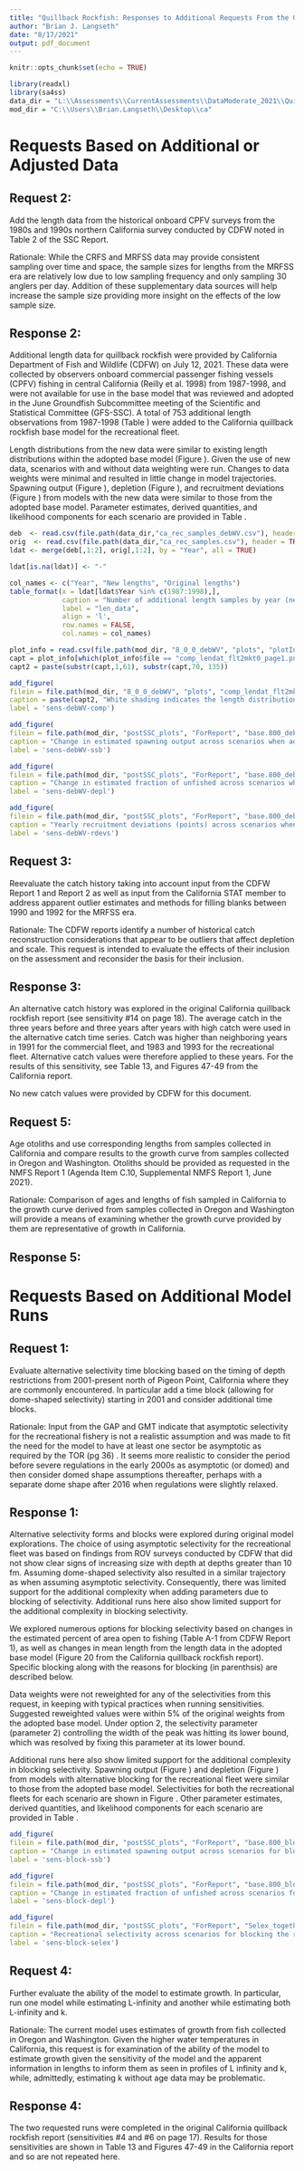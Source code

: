```yaml
---
title: "Quillback Rockfish: Responses to Additional Requests From the Groundfish Subcommittee for the California Model"
author: "Brian J. Langseth"
date: "8/17/2021"
output: pdf_document
---
```


```r
knitr::opts_chunk$set(echo = TRUE)

library(readxl)
library(sa4ss)
data_dir = "L:\\Assessments\\CurrentAssessments\\DataModerate_2021\\Quillback_Rockfish\\data\\forSS"
mod_dir = "C:\\Users\\Brian.Langseth\\Desktop\\ca"
```

# Requests Based on Additional or Adjusted Data

## Request 2: 

Add the length data from the historical onboard CPFV surveys from the 1980s and 1990s northern California survey conducted by CDFW noted in Table 2 of the SSC Report.

Rationale: While the CRFS and MRFSS data may provide consistent sampling over time and space, the sample sizes for lengths from the MRFSS era are relatively low due to low sampling frequency and only sampling 30 anglers per day.  Addition of these supplementary data sources will help increase the sample size providing more insight on the effects of the low sample size.

## Response 2:

Additional length data for quillback rockfish were provided by California Department of Fish and Wildlife (CDFW) on July 12, 2021. These data were collected by observers onboard commercial passenger fishing vessels (CPFV) fishing in central California (Reilly et al. 1998) from 1987-1998, and were not available for use in the base model that was reviewed and adopted in the June Groundfish Subcommittee meeting of the Scientific
and Statistical Committee (GFS-SSC). A total of 753 additional length observations from 1987-1998 (Table \ref{tab:len_data}) were added to the California quillback rockfish base model for the recreational fleet.

Length distributions from the new data were similar to existing length distributions within the adopted base model (Figure \ref{fig:sens-debWV-comp}). Given the use of new data, scenarios with and without data weighting were run. Changes to data weights were minimal and resulted in little change in model trajectories. Spawning output (Figure \ref{fig:sens-debWV-ssb}), depletion (Figure \ref{fig:sens-debWV-depl}), and recruitment deviations (Figure \ref{fig:sens-debWV-rdevs}) from models with the new data were similar to those from the adopted base model. Parameter estimates, derived quantities, and likelihood components for each scenario are provided in Table \ref{tab:sens-table}.

```r

deb  <- read.csv(file.path(data_dir,"ca_rec_samples_debWV.csv"), header = TRUE)
orig  <- read.csv(file.path(data_dir,"ca_rec_samples.csv"), header = TRUE)
ldat <- merge(deb[,1:2], orig[,1:2], by = "Year", all = TRUE)

ldat[is.na(ldat)] <- "-"

col_names <- c("Year", "New lengths", "Original lengths")
table_format(x = ldat[ldat$Year %in% c(1987:1998),],
             caption = "Number of additional length samples by year (new lengths) from 1987-1998 for quillback rockfish onboard CPFVs in central California as provided by CDFW. The number of length samples in the base model (original lengths) is provided for comparison.",
             label = "len_data",
             align = 'l',
             row.names = FALSE,
             col.names = col_names)
```

```r
plot_info = read.csv(file.path(mod_dir, "8_0_0_debWV", "plots", "plotInfoTable_19-07-2021_13.24.22.csv"))
capt = plot_info[which(plot_info$file == "comp_lendat_flt2mkt0_page1.png"),"caption"]
capt2 = paste(substr(capt,1,61), substr(capt,70, 135))

add_figure(
filein = file.path(mod_dir, "8_0_0_debWV", "plots", "comp_lendat_flt2mkt0_page1.png"),
caption = paste(capt2, "White shading indicates the length distributions of the new data in years (1987-1989, 1993-1998) that overlap with original data (gray shading). For 1990-1992, which do not overlap with the original data, the gray shading is the length distributions of the new data"),
label = 'sens-debWV-comp')
```

```r
add_figure(
filein = file.path(mod_dir, "postSSC_plots", "ForReport", "base.800_debWV_sensitivities_compare2_spawnbio_uncertainty.png"), 
caption = "Change in estimated spawning output across scenarios when adding 1987-1998 central California CPFV length data. Shading indicates 95% confidence intervals around each scenario",
label = 'sens-debWV-ssb')

add_figure(
filein = file.path(mod_dir, "postSSC_plots", "ForReport", "base.800_debWV_sensitivities_compare4_Bratio_uncertainty.png"), 
caption = "Change in estimated fraction of unfished across scenarios when adding 1987-1998 central California CPFV length data. Shading indicates 95% confidence intervals around each scenario",
label = 'sens-debWV-depl')

add_figure(
filein = file.path(mod_dir, "postSSC_plots", "ForReport", "base.800_debWV_sensitivities_compare12_recdevs_uncertainty.png"), 
caption = "Yearly recruitment deviations (points) across scenarios when adding 1987-1998 central California CPFV length data. Vertical lines represent the 95% confidence intervals of the deviations for each scenario",
label = 'sens-debWV-rdevs')
```

\newpage

## Request 3:  

Reevaluate the catch history taking into account input from the CDFW Report 1 and Report 2 as well as input from the California STAT member to address apparent outlier estimates and methods for filling blanks between 1990 and 1992 for the MRFSS era.

Rationale:  The CDFW reports identify a number of historical catch reconstruction considerations that appear to be outliers that affect depletion and scale.  This request is intended to evaluate the effects of their inclusion on the assessment and reconsider the basis for their inclusion.

## Response 3:

An alternative catch history was explored in the original California quillback rockfish report (see sensitivity #14 on page 18). The average catch in the three years before and three years after years with high catch were used in the alternative catch time series. Catch was higher than neighboring years in 1991 for the commercial fleet, and 1983 and 1993 for the recreational fleet. Alternative catch values were therefore applied to these years. For the results of this sensitivity, see Table 13, and Figures 47-49 from the California report.

No new catch values were provided by CDFW for this document. 


## Request 5: 

Age otoliths and use corresponding lengths from samples collected in California and compare results to the growth curve from samples collected in Oregon and Washington. Otoliths should be provided as requested in the NMFS Report 1 (Agenda Item C.10, Supplemental NMFS Report 1, June 2021).

Rationale:  Comparison of ages and lengths of fish sampled in California to the growth curve derived from samples collected in Oregon and Washington will provide a means of examining whether the growth curve provided by them are representative of growth in California. 

## Response 5:

\newpage




# Requests Based on Additional Model Runs


## Request 1: 

Evaluate alternative selectivity time blocking based on the timing of depth restrictions from 2001-present north of Pigeon Point, California where they are commonly encountered. In particular add a time block (allowing for dome-shaped selectivity) starting in 2001 and consider additional time blocks. 

Rationale:  Input from the GAP and GMT indicate that asymptotic selectivity for the recreational fishery is not a realistic assumption and was made to fit the need for the model to have at least one sector be asymptotic as required by the TOR (pg 36) . It seems more realistic to consider the period before severe regulations in the early 2000s as asymptotic (or domed) and then consider domed shape assumptions thereafter, perhaps with a separate dome shape after 2016 when regulations were slightly relaxed. 

## Response 1:

Alternative selectivity forms and blocks were explored during original model explorations. The choice of using asymptotic selectivity for the recreational fleet was based on findings from ROV surveys conducted by CDFW that did not show clear signs of increasing size with depth at depths greater than 10 fm. Assuming dome-shaped selectivity also resulted in a similar trajectory as when assuming asymptotic selectivity. Consequently, there was limited support for the additional complexity when adding parameters due to blocking of selectivity. Additional runs here also show limited support for the additional complexity in blocking selectivity. 

We explored numerous options for blocking selectivity based on changes in the estimated percent of area open to fishing (Table A-1 from CDFW Report 1), as well as changes in mean length from the length data in the adopted base model (Figure 20 from the California quillback rockfish report). Specific blocking along with the reasons for blocking (in parenthsis) are described below. 

\begin{enumerate}
   
  \item Blocking selectivity from 1916-2000 assuming asymptotic selectivity, and 2001-2020 allowing for dome-shaped selectivity (as requested).
  
  \item Blocking selectivity from 1916-2000 assuming asymptotic selectivity, 2001-2016 allowing for dome-shaped selectivity, and 2017-2020 allowing for dome-shaped selectivity (due to depth restrictions starting in 2001 and a relaxation of those restrictions starting in 2017).
  
  \item Blocking selectivity from 1916-2000 assuming asymptotic selectivity, 2001-2003 allowing for dome-shaped selectivity, 2003-2007 allowing for dome-shaped selectivity, 2008-2016 allowing for dome-shaped selectivity, and 2017-2020 allowing for dome-shaped selectivity (due to depth restrictions starting in 2001, changes in the percent of area open to fishing in 2003 and again in 2008, and a relaxation of depth restrictions starting in 2017).
  
  \item Blocking selectivity from 1916-2000 assuming asymptotic selectivity, 2001-2004 allowing for dome-shaped selectivity, and 2005-2020 allowing for dome-shaped selectivity (due to depth restrictions starting in 2001, and a noticeable change in mean length in 2005).
  
  \item Blocking selectivity from 1916-2000 assuming asymptotic selectivity, 2001-2004 allowing for dome-shaped selectivity, 2005-2016 allowing for dome-shaped selectivity, and 2017-2020 allowing for dome-shaped selectivity (due to depth restrictions starting in 2001, a noticeable change in mean length in 2005, and a relaxation of depth restrictions starting in 2017).
  
  \item Blocking selectivity as in option 1 above, but with the new length data from request 3 in the model.
         
\end{enumerate}

Data weights were not reweighted for any of the selectivities from this request, in keeping with typical practices when running sensitivities. Suggested reweighted values were within 5% of the original weights from the adopted base model. Under option 2, the selectivity parameter (parameter 2) controlling the width of the peak was hitting its lower bound, which was resolved by fixing this parameter at its lower bound.  

Additional runs here also show limited support for the additional complexity in blocking selectivity. Spawning output (Figure \ref{fig:sens-block-ssb}) and depletion (Figure \ref{fig:sens-block-depl}) from models with alternative blocking for the recreational fleet were similar to those from the adopted base model. Selectivities for both the recreational fleets for each scenario are shown in Figure \ref{fig:sens-block-selex}. Other parameter estimates, derived quantities, and likelihood components for each scenario are provided in Table \ref{tab:sens-table}. 

```r
add_figure(
filein = file.path(mod_dir, "postSSC_plots", "ForReport", "base.800_block_sensitivities_compare2_spawnbio_uncertainty.png"), 
caption = "Change in estimated spawning output across scenarios for blocking selectivity in the recreational fleet. Shading indicates 95% confidence intervals around each scenario",
label = 'sens-block-ssb')

add_figure(
filein = file.path(mod_dir, "postSSC_plots", "ForReport", "base.800_block_sensitivities_compare4_Bratio_uncertainty.png"), 
caption = "Change in estimated fraction of unfished across scenarios for blocking selectivity in the recreational fleet. Shading indicates 95% confidence intervals around each scenario",
label = 'sens-block-depl')
```


```r
add_figure(
filein = file.path(mod_dir, "postSSC_plots", "ForReport", "Selex_together.png"), 
caption = "Recreational selectivity across scenarios for blocking the recreational fleet.",
label = 'sens-block-selex')
```


\newpage

## Request 4: 

Further evaluate the ability of the model to estimate growth. In particular, run one model while estimating L-infinity and another while estimating both L-infinity and k.

Rationale: The current model uses estimates of growth from fish collected in Oregon and Washington.  Given the higher water temperatures in California, this request is for examination of the ability of the model to estimate growth given the sensitivity of the model and the apparent information in lengths to inform them as seen in profiles of L infinity and k, while, admittedly, estimating k without age data may be problematic.

## Response 4:

The two requested runs were completed in the original California quillback rockfish report (sensitivities #4 and #6 on page 17). Results for those sensitivities are shown in Table 13 and Figures 47-49 in the California report and so are not repeated here.   


<!-- tab:sensitivities -->
\input{C:/Users/Brian.Langseth/Desktop/ca/postSSC_plots/ForReport/sensitivities.tex}



